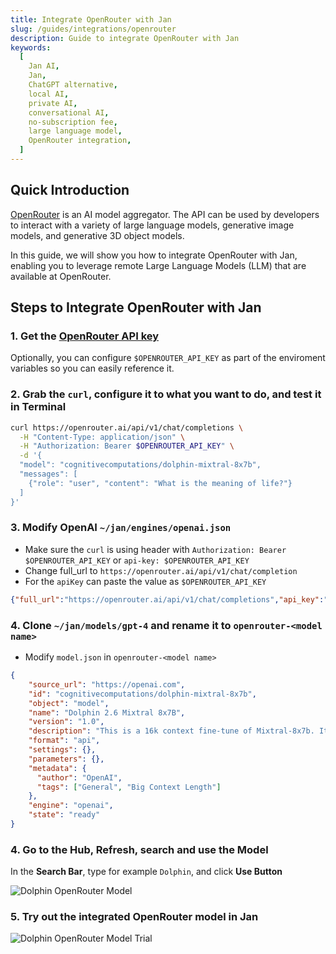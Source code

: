 ```yaml
---
title: Integrate OpenRouter with Jan
slug: /guides/integrations/openrouter
description: Guide to integrate OpenRouter with Jan
keywords:
  [
    Jan AI,
    Jan,
    ChatGPT alternative,
    local AI,
    private AI,
    conversational AI,
    no-subscription fee,
    large language model,
    OpenRouter integration,
  ]
---
```


## Quick Introduction

[OpenRouter](https://openrouter.ai/docs#quick-start) is an AI model aggregator. The API can be used by developers to interact with a variety of large language models, generative image models, and generative 3D object models.

In this guide, we will show you how to integrate OpenRouter with Jan, enabling you to leverage remote Large Language Models (LLM) that are available at OpenRouter.

## Steps to Integrate OpenRouter with Jan

### 1. Get the [OpenRouter API key](https://openrouter.ai/keys)

Optionally, you can configure `$OPENROUTER_API_KEY` as part of the enviroment variables so you can easily reference it.

### 2. Grab the `curl`, configure it to what you want to do, and test it in Terminal

```bash
curl https://openrouter.ai/api/v1/chat/completions \
  -H "Content-Type: application/json" \
  -H "Authorization: Bearer $OPENROUTER_API_KEY" \
  -d '{
  "model": "cognitivecomputations/dolphin-mixtral-8x7b",
  "messages": [
    {"role": "user", "content": "What is the meaning of life?"}
  ]
}'
```

### 3. Modify OpenAI `~/jan/engines/openai.json`

- Make sure the `curl` is using header with `Authorization: Bearer $OPENROUTER_API_KEY` or `api-key: $OPENROUTER_API_KEY`
- Change full_url to `https://openrouter.ai/api/v1/chat/completion`
- For the `apiKey` can paste the value as `$OPENROUTER_API_KEY`

```json
{"full_url":"https://openrouter.ai/api/v1/chat/completions","api_key":"sk-or-v1-openrouter-api-key"}
```

### 4. Clone `~/jan/models/gpt-4` and rename it to `openrouter-<model name>`

- Modify `model.json` in `openrouter-<model name>`

```json
{
    "source_url": "https://openai.com",
    "id": "cognitivecomputations/dolphin-mixtral-8x7b",
    "object": "model",
    "name": "Dolphin 2.6 Mixtral 8x7B",
    "version": "1.0",
    "description": "This is a 16k context fine-tune of Mixtral-8x7b. It excels in coding tasks due to extensive training with coding data and is known for its obedience, although it lacks DPO tuning. The model is uncensored and is stripped of alignment and bias. It requires an external alignment layer for ethical use. Users are cautioned to use this highly compliant model responsibly, as detailed in a blog post about uncensored models at erichartford.com/uncensored-models.",
    "format": "api",
    "settings": {},
    "parameters": {},
    "metadata": {
      "author": "OpenAI",
      "tags": ["General", "Big Context Length"]
    },
    "engine": "openai",
    "state": "ready"
}
```

### 4. Go to the Hub, Refresh, search and use the Model

In the **Search Bar**, type for example `Dolphin`, and click **Use Button**

![Dolphin OpenRouter Model](assets/01-openrouter-dolphin.png)

### 5. Try out the integrated OpenRouter model in Jan

![Dolphin OpenRouter Model Trial](assets/01-openrouter-dolphin-trial.png)